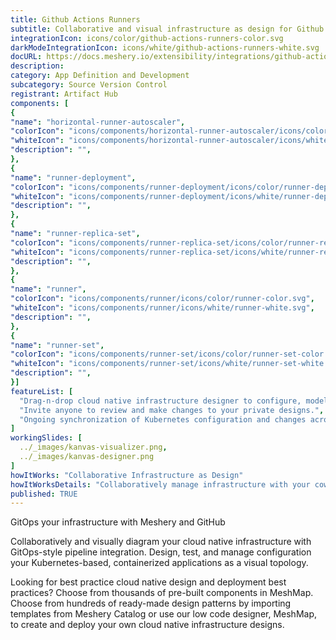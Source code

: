 ```yaml
---
title: Github Actions Runners
subtitle: Collaborative and visual infrastructure as design for Github Actions Runners
integrationIcon: icons/color/github-actions-runners-color.svg
darkModeIntegrationIcon: icons/white/github-actions-runners-white.svg
docURL: https://docs.meshery.io/extensibility/integrations/github-actions-runners
description: 
category: App Definition and Development
subcategory: Source Version Control
registrant: Artifact Hub
components: [
{
"name": "horizontal-runner-autoscaler",
"colorIcon": "icons/components/horizontal-runner-autoscaler/icons/color/horizontal-runner-autoscaler-color.svg",
"whiteIcon": "icons/components/horizontal-runner-autoscaler/icons/white/horizontal-runner-autoscaler-white.svg",
"description": "",
},
{
"name": "runner-deployment",
"colorIcon": "icons/components/runner-deployment/icons/color/runner-deployment-color.svg",
"whiteIcon": "icons/components/runner-deployment/icons/white/runner-deployment-white.svg",
"description": "",
},
{
"name": "runner-replica-set",
"colorIcon": "icons/components/runner-replica-set/icons/color/runner-replica-set-color.svg",
"whiteIcon": "icons/components/runner-replica-set/icons/white/runner-replica-set-white.svg",
"description": "",
},
{
"name": "runner",
"colorIcon": "icons/components/runner/icons/color/runner-color.svg",
"whiteIcon": "icons/components/runner/icons/white/runner-white.svg",
"description": "",
},
{
"name": "runner-set",
"colorIcon": "icons/components/runner-set/icons/color/runner-set-color.svg",
"whiteIcon": "icons/components/runner-set/icons/white/runner-set-white.svg",
"description": "",
}]
featureList: [
  "Drag-n-drop cloud native infrastructure designer to configure, model, and deploy your workloads.",
  "Invite anyone to review and make changes to your private designs.",
  "Ongoing synchronization of Kubernetes configuration and changes across any number of clusters."
]
workingSlides: [
  ../_images/kanvas-visualizer.png,
  ../_images/kanvas-designer.png
]
howItWorks: "Collaborative Infrastructure as Design"
howItWorksDetails: "Collaboratively manage infrastructure with your coworkers synchronously sharing the same designs."
published: TRUE
---
```

<p>
GitOps your infrastructure with Meshery and GitHub
</p>
<p>
    Collaboratively and visually diagram your cloud native infrastructure with GitOps-style pipeline integration. Design, test, and manage configuration your Kubernetes-based, containerized applications as a visual topology.
</p>
<p>
    Looking for best practice cloud native design and deployment best practices? Choose from thousands of pre-built components in MeshMap. Choose from hundreds of ready-made design patterns by importing templates from Meshery Catalog or use our low code designer, MeshMap, to create and deploy your own cloud native infrastructure designs.
</p>
